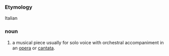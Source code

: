 ===Etymology===
Italian
===noun===
#a musical piece usually for solo voice with orchestral accompaniment in an [[opera]] or [[cantata]].